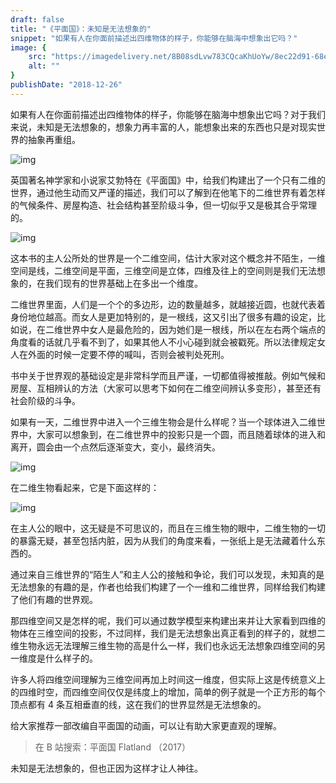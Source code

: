 ```yaml
---
draft: false
title: "《平面国》：未知是无法想象的"
snippet: "如果有人在你面前描述出四维物体的样子，你能够在脑海中想象出它吗？"
image: {
    src: "https://imagedelivery.net/8B08sdLvw783CQcaKhUoYw/8ec22d91-68e8-43ff-6aaa-793571bde300/public",
    alt: ""
}
publishDate: "2018-12-26"
---
```


如果有人在你面前描述出四维物体的样子，你能够在脑海中想象出它吗？对于我们来说，未知是无法想象的，想象力再丰富的人，能想象出来的东西也只是对现实世界的抽象再重组。

![img](https://imagedelivery.net/8B08sdLvw783CQcaKhUoYw/3e281957-e5cf-4946-26dc-9544b0bc0f00/public)

英国著名神学家和小说家艾勃特在《平面国》中，给我们构建出了一个只有二维的世界，通过他生动而又严谨的描述，我们可以了解到在他笔下的二维世界有着怎样的气候条件、房屋构造、社会结构甚至阶级斗争，但一切似乎又是极其合乎常理的。

![img](https://imagedelivery.net/8B08sdLvw783CQcaKhUoYw/76a0eb7a-f591-40f0-9880-b8f142b1e500/public)

这本书的主人公所处的世界是一个二维空间，估计大家对这个概念并不陌生，一维空间是线，二维空间是平面，三维空间是立体，四维及往上的空间则是我们无法想象的，在我们现有的世界基础上在多出一个维度。

二维世界里面，人们是一个个的多边形，边的数量越多，就越接近圆，也就代表着身份地位越高。而女人是更加特别的，是一根线，这又引出了很多有趣的设定，比如说，在二维世界中女人是最危险的，因为她们是一根线，所以在左右两个端点的角度看的话就几乎看不到了，如果其他人不小心碰到就会被戳死。所以法律规定女人在外面的时候一定要不停的喊叫，否则会被判处死刑。

书中关于世界观的基础设定是非常科学而且严谨，一切都值得被推敲。例如气候和房屋、互相辨认的方法（大家可以思考下如何在二维空间辨认多变形），甚至还有社会阶级的斗争。

如果有一天，二维世界中进入一个三维生物会是什么样呢？当一个球体进入二维世界中，大家可以想象到，在二维世界中的投影只是一个圆，而且随着球体的进入和离开，圆会由一个点然后逐渐变大，变小，最终消失。

![img](https://imagedelivery.net/8B08sdLvw783CQcaKhUoYw/39aa48e4-1be6-450e-5a83-42447fb66c00/public)

在二维生物看起来，它是下面这样的：

![img](https://imagedelivery.net/8B08sdLvw783CQcaKhUoYw/35ce1f32-b730-4d47-b205-2e73eb87d200/public)

在主人公的眼中，这无疑是不可思议的，而且在三维生物的眼中，二维生物的一切的暴露无疑，甚至包括内脏，因为从我们的角度来看，一张纸上是无法藏着什么东西的。

通过来自三维世界的“陌生人”和主人公的接触和争论，我们可以发现，未知真的是无法想象的有趣的是，作者也给我们构建了一个一维和二维世界，同样给我们构建了他们有趣的世界观。

那四维空间又是怎样的呢，我们可以通过数学模型来构建出来并让大家看到四维的物体在三维空间的投影，不过同样，我们是无法想象出真正看到的样子的，就想二维生物永远无法理解三维生物的高是什么一样，我们也永远无法想象四维空间的另一维度是什么样子的。

许多人将四维空间理解为三维空间再加上时间这一维度，但实际上这是传统意义上的四维时空，而四维空间仅仅是纬度上的增加，简单的例子就是一个正方形的每个顶点都有 4 条互相垂直的线，这在我们的世界显然是无法想象的。

给大家推荐一部改编自平面国的动画，可以让有助大家更直观的理解。

> 在 B 站搜索：平面国 Flatland （2017）

未知是无法想象的，但也正因为这样才让人神往。
